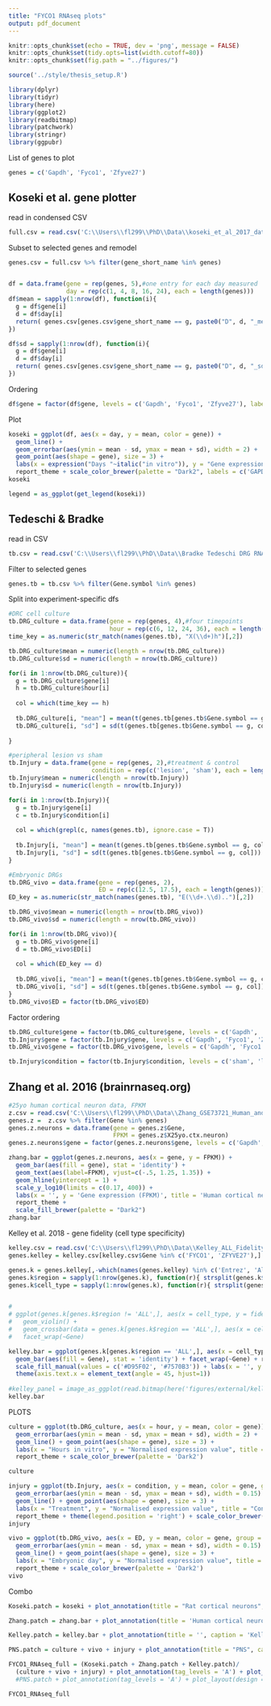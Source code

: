 ```yaml
---
title: "FYCO1 RNAseq plots"
output: pdf_document
---
```


```r
knitr::opts_chunk$set(echo = TRUE, dev = 'png', message = FALSE)
knitr::opts_chunk$set(tidy.opts=list(width.cutoff=80))
knitr::opts_chunk$set(fig.path = "../figures/")

source('../style/thesis_setup.R')

library(dplyr)
library(tidyr)
library(here)
library(ggplot2)
library(readbitmap)
library(patchwork)
library(stringr)
library(ggpubr)
```


List of genes to plot
```r
genes = c('Gapdh', 'Fyco1', 'Zfyve27')
```



## Koseki et al. gene plotter


read in condensed CSV
```r
full.csv = read.csv('C:\\Users\\fl299\\PhD\\Data\\koseki_et_al_2017_data_condensed.csv', stringsAsFactors = F)
```

Subset to selected genes and remodel
```r
genes.csv = full.csv %>% filter(gene_short_name %in% genes)


df = data.frame(gene = rep(genes, 5),#one entry for each day measured
                day = rep(c(1, 4, 8, 16, 24), each = length(genes)))
df$mean = sapply(1:nrow(df), function(i){
  g = df$gene[i]
  d = df$day[i]
  return( genes.csv[genes.csv$gene_short_name == g, paste0("D", d, "_mean")] )
})

df$sd = sapply(1:nrow(df), function(i){
  g = df$gene[i]
  d = df$day[i]
  return( genes.csv[genes.csv$gene_short_name == g, paste0("D", d, "_sd")] )
})
```

Ordering
```r
df$gene = factor(df$gene, levels = c('Gapdh', 'Fyco1', 'Zfyve27'), labels = c('GAPDH', 'FYCO1', 'Protrudin'))
```


Plot
```r
koseki = ggplot(df, aes(x = day, y = mean, color = gene)) + 
  geom_line() + 
  geom_errorbar(aes(ymin = mean - sd, ymax = mean + sd), width = 2) +
  geom_point(aes(shape = gene), size = 3) + 
  labs(x = expression("Days "~italic("in vitro")), y = "Gene expression (FPKM)", title = "Rat cortical neurons") + 
  report_theme + scale_color_brewer(palette = "Dark2", labels = c('GAPDH', 'FYCO1', 'Protrudin'), name = "Gene") + scale_shape_discrete(labels = c('GAPDH', 'FYCO1', 'Protrudin'), name = "Gene")
koseki

legend = as_ggplot(get_legend(koseki))
```

## Tedeschi & Bradke

read in CSV
```r
tb.csv = read.csv('C:\\Users\\fl299\\PhD\\Data\\Bradke Tedeschi DRG RNAseq.csv', stringsAsFactors = F)
```

Filter to selected genes
```r
genes.tb = tb.csv %>% filter(Gene.symbol %in% genes)
```

Split into experiment-specific dfs
```r
#DRC cell culture
tb.DRG_culture = data.frame(gene = rep(genes, 4),#four timepoints
                            hour = rep(c(6, 12, 24, 36), each = length(genes)))
time_key = as.numeric(str_match(names(genes.tb), "X(\\d+)h")[,2])

tb.DRG_culture$mean = numeric(length = nrow(tb.DRG_culture))
tb.DRG_culture$sd = numeric(length = nrow(tb.DRG_culture))

for(i in 1:nrow(tb.DRG_culture)){
  g = tb.DRG_culture$gene[i]
  h = tb.DRG_culture$hour[i]
  
  col = which(time_key == h)
  
  tb.DRG_culture[i, "mean"] = mean(t(genes.tb[genes.tb$Gene.symbol == g, col]))
  tb.DRG_culture[i, "sd"] = sd(t(genes.tb[genes.tb$Gene.symbol == g, col]))
  
}

#peripheral lesion vs sham
tb.Injury = data.frame(gene = rep(genes, 2),#treatment & control
                       condition = rep(c('lesion', 'sham'), each = length(genes)))
tb.Injury$mean = numeric(length = nrow(tb.Injury))
tb.Injury$sd = numeric(length = nrow(tb.Injury))

for(i in 1:nrow(tb.Injury)){
  g = tb.Injury$gene[i]
  c = tb.Injury$condition[i]
  
  col = which(grepl(c, names(genes.tb), ignore.case = T))
  
  tb.Injury[i, "mean"] = mean(t(genes.tb[genes.tb$Gene.symbol == g, col]))
  tb.Injury[i, "sd"] = sd(t(genes.tb[genes.tb$Gene.symbol == g, col]))
}

#Embryonic DRGs
tb.DRG_vivo = data.frame(gene = rep(genes, 2),
                         ED = rep(c(12.5, 17.5), each = length(genes)))
ED_key = as.numeric(str_match(names(genes.tb), "E(\\d+.\\d)..")[,2])

tb.DRG_vivo$mean = numeric(length = nrow(tb.DRG_vivo))
tb.DRG_vivo$sd = numeric(length = nrow(tb.DRG_vivo))

for(i in 1:nrow(tb.DRG_vivo)){
  g = tb.DRG_vivo$gene[i]
  d = tb.DRG_vivo$ED[i]
  
  col = which(ED_key == d)
  
  tb.DRG_vivo[i, "mean"] = mean(t(genes.tb[genes.tb$Gene.symbol == g, col]))
  tb.DRG_vivo[i, "sd"] = sd(t(genes.tb[genes.tb$Gene.symbol == g, col]))
}
tb.DRG_vivo$ED = factor(tb.DRG_vivo$ED)
```

Factor ordering
```r
tb.DRG_culture$gene = factor(tb.DRG_culture$gene, levels = c('Gapdh', 'Fyco1', 'Zfyve27'), labels = c('GAPDH', 'FYCO1', 'Protrudin'))
tb.Injury$gene = factor(tb.Injury$gene, levels = c('Gapdh', 'Fyco1', 'Zfyve27'), labels = c('GAPDH', 'FYCO1', 'Protrudin'))
tb.DRG_vivo$gene = factor(tb.DRG_vivo$gene, levels = c('Gapdh', 'Fyco1', 'Zfyve27'), labels = c('GAPDH', 'FYCO1', 'Protrudin'))

tb.Injury$condition = factor(tb.Injury$condition, levels = c('sham', 'lesion'))
```


## Zhang et al. 2016 (brainrnaseq.org)
```r
#25yo human cortical neuron data, FPKM
z.csv = read.csv('C:\\Users\\fl299\\PhD\\Data\\Zhang_GSE73721_Human_and_mouse_table.csv', stringsAsFactors = F)
genes.z =  z.csv %>% filter(Gene %in% genes)
genes.z.neurons = data.frame(gene = genes.z$Gene,
                             FPKM = genes.z$X25yo.ctx.neuron)
genes.z.neurons$gene = factor(genes.z.neurons$gene, levels = c('Gapdh', 'Fyco1', 'Zfyve27'), labels = c('GAPDH', 'FYCO1', 'Protrudin'))

zhang.bar = ggplot(genes.z.neurons, aes(x = gene, y = FPKM)) + 
  geom_bar(aes(fill = gene), stat = 'identity') + 
  geom_text(aes(label=FPKM), vjust=c(-.5, 1.25, 1.35)) +
  geom_hline(yintercept = 1) + 
  scale_y_log10(limits = c(0.17, 400)) + 
  labs(x = '', y = 'Gene expression (FPKM)', title = 'Human cortical neurons') + 
  report_theme + 
  scale_fill_brewer(palette = "Dark2")
zhang.bar
```


Kelley et al. 2018 - gene fidelity (cell type specificity)
```r
kelley.csv = read.csv('C:\\Users\\fl299\\PhD\\Data\\Kelley_ALL_Fidelity.csv', stringsAsFactors = F)
genes.kelley = kelley.csv[kelley.csv$Gene %in% c('FYCO1', 'ZFYVE27'),]

genes.k = genes.kelley[,-which(names(genes.kelley) %in% c('Entrez', 'Alias', 'MeanExpression_Percentile'))] %>% pivot_longer(cols = 2:85, values_to = 'fidelity')
genes.k$region = sapply(1:nrow(genes.k), function(r){ strsplit(genes.k$name[r], '_')[[1]][1] })
genes.k$cell_type = sapply(1:nrow(genes.k), function(r){ strsplit(genes.k$name[r], '_')[[1]][2] })


# 
# ggplot(genes.k[genes.k$region != 'ALL',], aes(x = cell_type, y = fidelity)) +
#   geom_violin() +
#   geom_crossbar(data = genes.k[genes.k$region == 'ALL',], aes(x = cell_type, ymin = fidelity, ymax = fidelity)) +
#   facet_wrap(~Gene)

kelley.bar = ggplot(genes.k[genes.k$region == 'ALL',], aes(x = cell_type, y = ceiling(fidelity*4) / 4)) + #rounding up to nearest 0.25 to avoid empty bar for very small neuron value
  geom_bar(aes(fill = Gene), stat = 'identity') + facet_wrap(~Gene) + report_theme + 
  scale_fill_manual(values = c('#D95F02', '#7570B3')) + labs(x = '', y = 'Expression fidelity') + 
  theme(axis.text.x = element_text(angle = 45, hjust=1))
  
#kelley_panel = image_as_ggplot(read.bitmap(here('figures/external/kelley_panel.png')))
kelley.bar
```





PLOTS
```r
culture = ggplot(tb.DRG_culture, aes(x = hour, y = mean, color = gene)) + 
  geom_errorbar(aes(ymin = mean - sd, ymax = mean + sd), width = 2) + 
  geom_line() + geom_point(aes(shape = gene), size = 3) + 
  labs(x = "Hours in vitro", y = "Normalised expression value", title = "Adult mouse DRG") + 
  report_theme + scale_color_brewer(palette = 'Dark2')

culture

```
```r
injury = ggplot(tb.Injury, aes(x = condition, y = mean, color = gene, group = gene)) + 
  geom_errorbar(aes(ymin = mean - sd, ymax = mean + sd), width = 0.15) + 
  geom_line() + geom_point(aes(shape = gene), size = 3) + 
  labs(x = "Treatment", y = "Normalised expression value", title = "Conditioning lesion") + 
  report_theme + theme(legend.position = 'right') + scale_color_brewer(palette = 'Dark2')
injury

```
```r
vivo = ggplot(tb.DRG_vivo, aes(x = ED, y = mean, color = gene, group = gene)) + 
  geom_errorbar(aes(ymin = mean - sd, ymax = mean + sd), width = 0.15) + 
  geom_line() + geom_point(aes(shape = gene), size = 3) + 
  labs(x = "Embryonic day", y = "Normalised expression value", title = "Embryonic mouse DRG") + 
  report_theme + scale_color_brewer(palette = 'Dark2')
vivo

```




Combo
```r
Koseki.patch = koseki + plot_annotation(title = "Rat cortical neurons", caption = "Koseki et al. 2017, eLife")
```
```r
Zhang.patch = zhang.bar + plot_annotation(title = 'Human cortical neurons', caption = 'Zhang et al. 2016, Neuron')
```
```r
Kelley.patch = kelley.bar + plot_annotation(title = '', caption = 'Kelley et al. 2018, Nat Neurosci')
```

```r

PNS.patch = culture + vivo + injury + plot_annotation(title = "PNS", caption = "Tedeschi et al. 2016, Neuron")
```

```r

FYCO1_RNAseq_full = (Koseki.patch + Zhang.patch + Kelley.patch)/ 
  (culture + vivo + injury) + plot_annotation(tag_levels = 'A') + plot_layout(guides = 'collect')
  #PNS.patch + plot_annotation(tag_levels = 'A') + plot_layout(design = RNA.layout)

FYCO1_RNAseq_full
```




